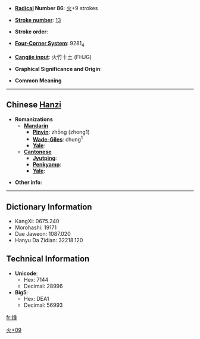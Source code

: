* '''[[Wiktionary:Chinese radical index| Radical]] Number 86''': [[Wiktionary:Chinese radical index 火|火]]+9 strokes

* '''[[Wiktionary:Chinese total strokes index|Stroke number]]''': [[Wiktionary:Chinese total strokes index 13|13]]

* '''Stroke order''': 

* '''[[Wiktionary:Chinese four corner index|Four-Corner System]]''': 9281<sub>4</sub>

* '''[[Wiktionary:Chinese Cangjie index|Cangjie input]]''': 火竹十土 (FHJG)

* '''Graphical Significance and Origin''': 

* '''Common Meaning'''

----

== Chinese [[Hanzi]] ==

* '''Romanizations'''
** '''[[Mandarin]]'''
*** '''[[Pinyin]]''': zhōng (zhong1)
*** '''[[Wade-Giles]]''': chung<sup>1</sup>
*** '''[[Yale]]''': 
** '''[[Cantonese]]'''
*** '''[[Jyutping]]''':
*** '''[[Penkyamp]]''': 
*** '''[[Yale]]''': 

* '''Other info''': 

----

== Dictionary Information ==

* KangXi: 0675.240
* Morohashi: 19171
* Dae Jaweon: 1087.020
* Hanyu Da Zidian: 32218.120

== Technical Information ==

* '''Unicode''':
** Hex: 7144
** Decimal: 28996
* '''Big5''':
** Hex: DEA1
** Decimal: 56993

[[Category:CJKV Character articles lacking a common meaning|火+09]]

[[fr:煄]]
